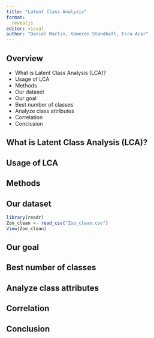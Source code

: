 ```yaml
---
title: "Latent Class Analysis"
format: 
  revealjs
editor: visual
author: "Daniel Martin, Kameron Standhaft, Esra Acar"
---
```


## Overview
-  What is Latent Class Analysis (LCA)?
-  Usage of LCA
-  Methods
-  Our dataset
-  Our goal
-  Best number of classes
-  Analyze class attributes
-  Correlation
-  Conclusion

## What is Latent Class Analysis (LCA)?



## Usage of LCA



## Methods


## Our dataset



```r
library(readr)
Zoo_clean <- read_csv("Zoo_clean.csv")
View(Zoo_clean)
```

## Our goal


## Best number of classes


## Analyze class attributes


## Correlation


## Conclusion


